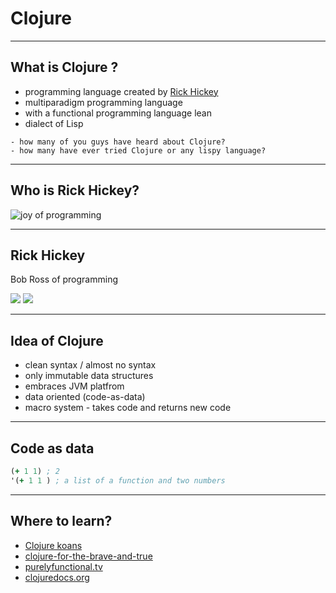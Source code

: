 
# Clojure

---

## What is Clojure ?

- programming language created by [Rick Hickey](https://twitter.com/richhickey)
- multiparadigm programming language
- with a functional programming language lean
- dialect of Lisp

```notes
- how many of you guys have heard about Clojure?
- how many have ever tried Clojure or any lispy language?
```

---

## Who is Rick Hickey?

![joy of programming](images/joy-of-programming.jpg)

---

<Box>
  <h2>Rick Hickey</h2>
  <p>Bob Ross of programming</p>
  <Image src={'images/rick-hickey.jpg'} height={'200px'} width={'25vw'} />
  <Image src={'images/bob-ross.png'} height={'200px'} width={'25vw'} />
</Box>

---

## Idea of Clojure

- clean syntax / almost no syntax
- only immutable data structures
- embraces JVM platfrom
- data oriented (code-as-data)
- macro system - takes code and returns new code

---

## Code as data

``` clojure
(+ 1 1) ; 2
'(+ 1 1 ) ; a list of a function and two numbers 
```

---

## Where to learn?

- [Clojure koans](http://clojurekoans.com/)
- [clojure-for-the-brave-and-true](https://www.braveclojure.com/clojure-for-the-brave-and-true/)
- [purelyfunctional.tv](https://purelyfunctional.tv/)
- [clojuredocs.org](https://clojuredocs.org/)

